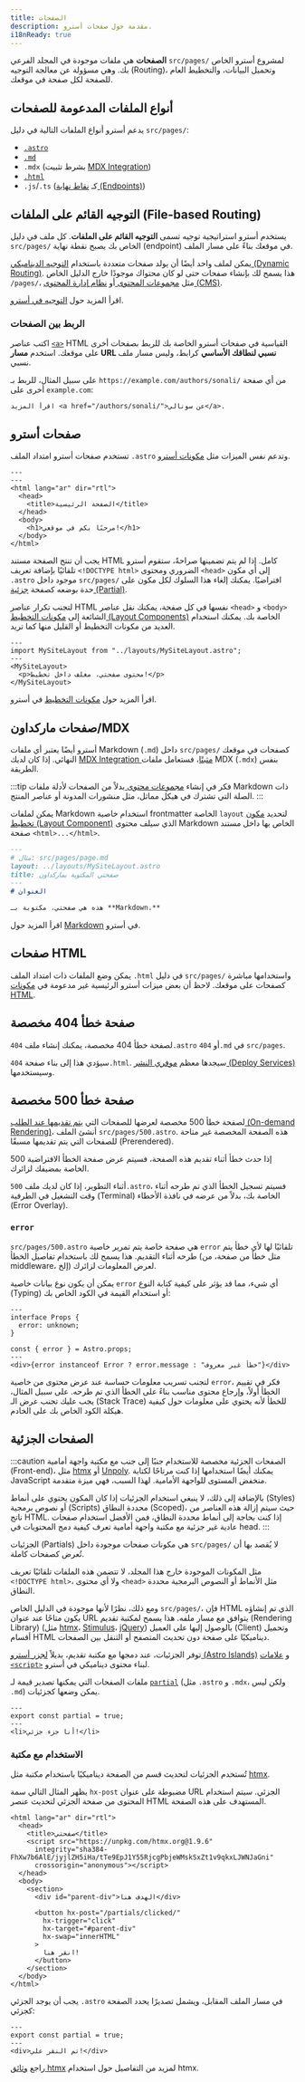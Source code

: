 ```yaml
---
title: الصفحات
description: مقدمة حول صفحات أسترو.
i18nReady: true
---
```


**الصفحات** هي ملفات موجودة في المجلد الفرعي `src/pages/` لمشروع أسترو الخاص بك. وهي مسؤولة عن معالجة التوجيه (Routing)، وتحميل البيانات، والتخطيط العام للصفحة لكل صفحة في موقعك.

## أنواع الملفات المدعومة للصفحات

يدعم أسترو أنواع الملفات التالية في دليل `src/pages/`:

- [`.astro`](#صفحات-أسترو)
- [`.md`](#صفحات-ماركداونmdx)
- `.mdx` (بشرط تثبيت [MDX Integration](/ar/guides/integrations-guide/mdx/#installation))
- [`.html`](#صفحات-html)
- `.js`/`.ts` (كـ [نقاط نهاية (Endpoints)](/ar/guides/endpoints/))

## التوجيه القائم على الملفات (File-based Routing)

يستخدم أسترو استراتيجية توجيه تسمى **التوجيه القائم على الملفات**. كل ملف في دليل `src/pages/` الخاص بك يصبح نقطة نهاية (endpoint) في موقعك بناءً على مسار الملف.

يمكن لملف واحد أيضًا أن يولد صفحات متعددة باستخدام [التوجيه الديناميكي (Dynamic Routing)](/ar/guides/routing/#dynamic-routes). هذا يسمح لك بإنشاء صفحات حتى لو كان محتواك موجودًا خارج الدليل الخاص `/pages/`، مثل [مجموعات المحتوى ](/ar/guides/content-collections/) أو [نظام إدارة المحتوى (CMS)](/ar/guides/cms/).

<ReadMore>اقرأ المزيد حول [التوجيه في أسترو](/ar/guides/routing/).</ReadMore>

### الربط بين الصفحات

اكتب عناصر [`<a>`](https://developer.mozilla.org/en-US/docs/Web/HTML/Element/a) HTML القياسية في صفحات أسترو الخاصة بك للربط بصفحات أخرى على موقعك. استخدم **مسار URL نسبي لنطاقك الأساسي** كرابط، وليس مسار ملف نسبي.

على سبيل المثال، للربط بـ `https://example.com/authors/sonali/` من أي صفحة أخرى على `example.com`:

```astro title="src/pages/index.astro"
اقرأ المزيد <a href="/authors/sonali/">عن سونالي</a>.
```

## صفحات أسترو

تستخدم صفحات أسترو امتداد الملف `.astro` وتدعم نفس الميزات مثل [مكونات أسترو](/ar/basics/astro-components/).

```astro title="src/pages/index.astro"
---
---
<html lang="ar" dir="rtl">
  <head>
    <title>الصفحة الرئيسية</title>
  </head>
  <body>
    <h1>مرحبًا بكم في موقعي!</h1>
  </body>
</html>
```

يجب أن تنتج الصفحة مستند HTML كامل. إذا لم يتم تضمينها صراحةً، ستقوم أسترو تلقائيًا بإضافة تعريف `<!DOCTYPE html>` الضروري ومحتوى `<head>` إلى أي مكون `.astro` موجود داخل `src/pages/` افتراضيًا. يمكنك إلغاء هذا السلوك لكل مكون على حدة بوضعه كصفحة [جزئية (Partial)](#الصفحات-الجزئية).

لتجنب تكرار عناصر HTML نفسها في كل صفحة، يمكنك نقل عناصر `<head>` و `<body>` الشائعة إلى [مكونات التخطيط (Layout Components)](/ar/basics/layouts/) الخاصة بك. يمكنك استخدام العديد من مكونات التخطيط أو القليل منها كما تريد.

```astro title="src/pages/index.astro" /</?MySiteLayout>/ {2}
---
import MySiteLayout from "../layouts/MySiteLayout.astro";
---
<MySiteLayout>
  <p>محتوى صفحتي، مغلف داخل تخطيط!</p>
</MySiteLayout>
```

<ReadMore>اقرأ المزيد حول [مكونات التخطيط](/ar/basics/layouts/) في أسترو.</ReadMore>

## صفحات ماركداون/MDX

أسترو أيضًا يعتبر أي ملفات Markdown (`.md`) داخل `src/pages/` كصفحات في موقعك النهائي. إذا كان لديك [MDX Integration مثبتًا](/ar/guides/integrations-guide/mdx/#installation)، فستعامل ملفات MDX (`.mdx`) بنفس الطريقة.

:::tip
فكر في إنشاء [مجموعات محتوى ](/ar/guides/content-collections/) بدلاً من الصفحات لأدلة ملفات Markdown ذات الصلة التي تشترك في هيكل مماثل، مثل منشورات المدونة أو عناصر المنتج.
:::

يمكن لملفات Markdown استخدام خاصية frontmatter الخاصة `layout` لتحديد [مكون تخطيط (Layout Component)](/ar/basics/layouts/) الذي سيلف محتوى Markdown الخاص بها داخل مستند صفحة `<html>...</html>`.

```md {3}
---
# مثال: src/pages/page.md
layout: ../layouts/MySiteLayout.astro
title: صفحتي المكتوبة بماركداون
---
# العنوان

هذه هي صفحتي، مكتوبة بـ **Markdown.**
```

<ReadMore>اقرأ المزيد حول [Markdown](/ar/guides/markdown-content/) في أسترو.</ReadMore>

## صفحات HTML

يمكن وضع الملفات ذات امتداد الملف `.html` في دليل `src/pages/` واستخدامها مباشرة كصفحات على موقعك. لاحظ أن بعض ميزات أسترو الرئيسية غير مدعومة في [مكونات HTML](/ar/basics/astro-components/#مكوّنات-html).

## صفحة خطأ 404 مخصصة

لصفحة خطأ 404 مخصصة، يمكنك إنشاء ملف `404.astro` أو `404.md` في `src/pages`.

سيؤدي هذا إلى بناء صفحة `404.html`. سيجدها معظم [موفري النشر (Deploy Services)](/ar/guides/deploy/) وسيستخدمها.

## صفحة خطأ 500 مخصصة

لصفحة خطأ 500 مخصصة لعرضها للصفحات التي [يتم تقديمها عند الطلب (On-demand Rendering)](/ar/guides/on-demand-rendering/)، أنشئ الملف `src/pages/500.astro`. هذه الصفحة المخصصة غير متاحة للصفحات التي يتم تقديمها مسبقًا (Prerendered).

إذا حدث خطأ أثناء تقديم هذه الصفحة، فسيتم عرض صفحة الخطأ الافتراضية 500 الخاصة بمضيفك لزائرك.

<p><Since v="4.10.3" /></p>

أثناء التطوير، إذا كان لديك ملف `500.astro`، فسيتم تسجيل الخطأ الذي تم طرحه أثناء وقت التشغيل في الطرفية (Terminal) الخاصة بك، بدلاً من عرضه في نافذة الأخطاء (Error Overlay).

### `error`

<p><Since v="4.11.0" /></p>

`src/pages/500.astro` هي صفحة خاصة يتم تمرير خاصية `error` تلقائيًا لها لأي خطأ يتم طرحه أثناء التقديم. هذا يسمح لك باستخدام تفاصيل الخطأ (مثل خطأ من صفحة، من middleware، إلخ) لعرض المعلومات لزائرك.

يمكن أن يكون نوع بيانات خاصية `error` أي شيء، مما قد يؤثر على كيفية كتابة النوع (Typing) أو استخدام القيمة في الكود الخاص بك:

```astro title="src/pages/500.astro"
---
interface Props {
  error: unknown;
}

const { error } = Astro.props;
---
<div>{error instanceof Error ? error.message : "خطأ غير معروف"}</div>
```

لتجنب تسريب معلومات حساسة عند عرض محتوى من خاصية `error`، فكر في تقييم الخطأ أولاً، وإرجاع محتوى مناسب بناءً على الخطأ الذي تم طرحه. على سبيل المثال، يجب عليك تجنب عرض الـ (Stack Trace) للخطأ لأنه يحتوي على معلومات حول كيفية هيكلة الكود الخاص بك على الخادم.

## الصفحات الجزئية

<p><Since v="3.4.0" /></p>

:::caution
الصفحات الجزئية مخصصة للاستخدام جنبًا إلى جنب مع مكتبة واجهة أمامية (Front-end)، مثل [htmx](https://htmx.org/) أو [Unpoly](https://unpoly.com/). يمكنك أيضًا استخدامها إذا كنت مرتاحًا لكتابة JavaScript منخفض المستوى للواجهة الأمامية. لهذا السبب، فهي ميزة متقدمة.

بالإضافة إلى ذلك، لا ينبغي استخدام الجزئيات إذا كان المكون يحتوي على أنماط (Styles) أو نصوص برمجية (Scripts) محددة النطاق (Scoped)، حيث سيتم إزالة هذه العناصر من ناتج HTML. إذا كنت بحاجة إلى أنماط محددة النطاق، فمن الأفضل استخدام صفحات عادية غير جزئية مع مكتبة واجهة أمامية تعرف كيفية دمج المحتويات في head.
:::

الجزئيات (Partials) هي مكونات صفحات موجودة داخل `src/pages/` لا يُقصد بها أن تُعرض كصفحات كاملة.

مثل المكونات الموجودة خارج هذا المجلد، لا تتضمن هذه الملفات تلقائيًا تعريف `<!DOCTYPE html>`، ولا أي محتوى `<head>` مثل الأنماط أو النصوص البرمجية محددة النطاق.

ومع ذلك، نظرًا لأنها موجودة في الدليل الخاص `src/pages/`، فإن HTML الذي تم إنشاؤه يكون متاحًا عند عنوان URL يتوافق مع مسار ملفه. هذا يسمح لمكتبة تقديم (Rendering Library) (مثل [htmx](https://htmx.org/)، [Stimulus](https://stimulus.hotwired.dev/)، [jQuery](https://jquery.com/)) بالوصول إليها على العميل (Client) وتحميل أقسام HTML ديناميكيًا على صفحة دون تحديث المتصفح أو التنقل بين الصفحات.

توفر الجزئيات، عند دمجها مع مكتبة تقديم، بديلاً [لجزر أسترو (Astro Islands)](/ar/concepts/islands/) و [علامات `<script>`](/ar/guides/client-side-scripts/) لبناء محتوى ديناميكي في أسترو.

ملفات الصفحات التي يمكنها تصدير قيمة لـ [`partial`](/ar/reference/routing-reference/#p27tial) (مثل `.astro` و `.mdx`، ولكن ليس `.md`) يمكن وضعها كجزئيات.

```astro title="src/pages/partial.astro" ins={2}
---
export const partial = true;
---
<li>أنا جزء جزئي!</li>
```

### الاستخدام مع مكتبة

تُستخدم الجزئيات لتحديث قسم من الصفحة ديناميكيًا باستخدام مكتبة مثل [htmx](https://htmx.org/).

يظهر المثال التالي سمة `hx-post` مضبوطة على عنوان URL الجزئي. سيتم استخدام المحتوى من صفحة الجزئي لتحديث عنصر HTML المستهدف على هذه الصفحة.

```astro title="src/pages/index.astro" 'hx-post="/partials/clicked/"'
<html lang="ar" dir="rtl">
  <head>
    <title>صفحتي</title>
    <script src="https://unpkg.com/htmx.org@1.9.6"
      integrity="sha384-FhXw7b6AlE/jyjlZH5iHa/tTe9EpJ1Y55RjcgPbjeWMskSxZt1v9qkxLJWNJaGni"
      crossorigin="anonymous"></script>
  </head>
  <body>
    <section>
      <div id="parent-div">الهدف هنا</div>
    
      <button hx-post="/partials/clicked/"
        hx-trigger="click"
        hx-target="#parent-div"
        hx-swap="innerHTML"
      >
        انقر هنا!
      </button>
    </section>
  </body>
</html>
```

يجب أن يوجد الجزئي `.astro` في مسار الملف المقابل، ويشمل تصديرًا يحدد الصفحة كجزئي:

```astro title="src/pages/partials/clicked.astro" {2}
---
export const partial = true;
---
<div>تم النقر علي!</div>
```

راجع [وثائق htmx](https://htmx.org/docs/) لمزيد من التفاصيل حول استخدام htmx.
